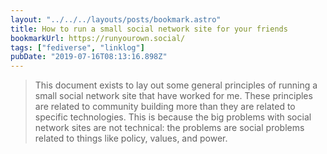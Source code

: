 ```yaml
---
layout: "../../../layouts/posts/bookmark.astro"
title: How to run a small social network site for your friends
bookmarkUrl: https://runyourown.social/
tags: ["fediverse", "linklog"]
pubDate: "2019-07-16T08:13:16.898Z"
---
```


> This document exists to lay out some general principles of running a small social network site that have worked for me. These principles are related to community building more than they are related to specific technologies. This is because the big problems with social network sites are not technical: the problems are social problems related to things like policy, values, and power.
